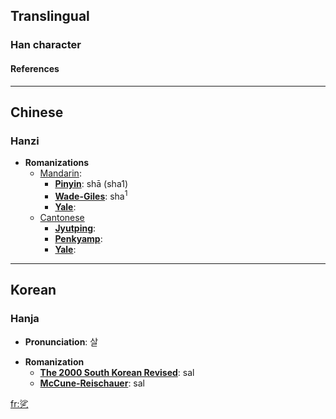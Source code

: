 ==Translingual==
===Han character===
{{Han char|rad=乙|as=07|sn=8|four=|canj=水竹弓 (EHN)}}
====References====
{{Han ref|kx=0084.201|dj=0171.261|hdz=10055.051|uh=4E77|ud=20087}}

----
==Chinese==
===Hanzi===


* '''Romanizations'''
** [[Mandarin]]:
*** '''[[Pinyin]]''': shā (sha1)
*** '''[[Wade-Giles]]''': sha<sup>1</sup>
*** '''[[Yale]]''': 
**[[Cantonese]]
***'''[[Jyutping]]''':
***'''[[Penkyamp]]''': 
***'''[[Yale]]''': 


----
==Korean==
===Hanja===

* '''Pronunciation''': 살

* '''Romanization'''
** '''[[The 2000 South Korean Revised Romanization|The 2000 South Korean Revised]]''': sal
** '''[[McCune-Reischauer]]''': sal


[[fr:乷]]
